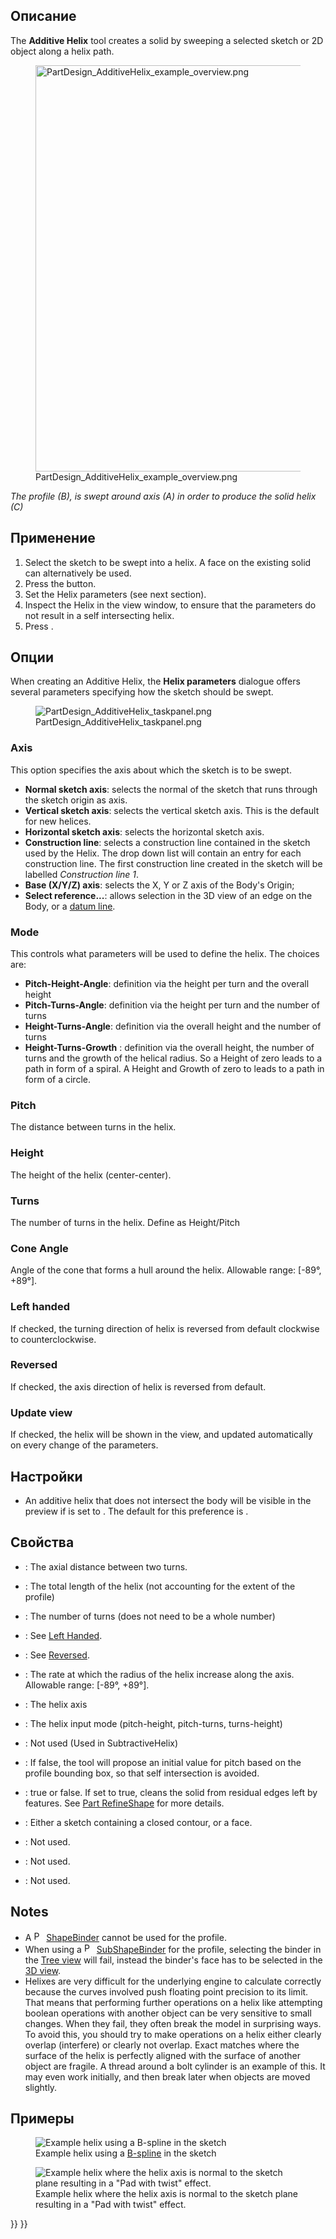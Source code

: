 <languages/>

<div class="mw-translate-fuzzy">
{{Docnav/ru
|[[PartDesign_AdditivePipe/ru|Аддитивный трубный профиль]]
|[[PartDesign_CompPrimitiveAdditive/ru|Создать аддитивный примитив]]
|[[PartDesign_Workbench/ru|Верстак "PartDesign"]]
|IconL=PartDesign_AdditivePipe.svg
|IconR=PartDesign_CompPrimitiveAdditive.png
|IconC=Workbench_PartDesign.svg
}}
</div>

<div class="mw-translate-fuzzy">
{{GuiCommand/ru
|Name/ru=Аддитивная спираль
|Name=PartDesign_AdditiveHelix
|MenuLocation=PartDesign → Create an additive feature → Аддитивная спираль
|Workbenches=[[PartDesign_Workbench/ru|PartDesign]]
|Version=0.19
|SeeAlso=[[PartDesign_SubtractiveHelix/ru|Субтрактивная спираль]]
}}
</div>

<span id="Description"></span>
== Описание ==

The '''Additive Helix''' tool creates a solid by sweeping a selected sketch or 2D object along a helix path.

[[File:PartDesign_AdditiveHelix_example_overview.png|none|650px]]

''The profile (B), is swept around axis (A) in order to produce the solid helix (C)''

<span id="Usage"></span>
== Применение ==

# Select the sketch to be swept into a helix. A face on the existing solid can alternatively be used.
# Press the {{Button|[[Image:PartDesign_AdditiveHelix.svg|16px]] [[PartDesign_AdditiveHelix|PartDesign AdditiveHelix]]}} button.
# Set the Helix parameters (see next section).
# Inspect the Helix in the view window, to ensure that the parameters do not result in a self intersecting helix.
# Press {{Button|OK}}.

<span id="Options"></span>
== Опции ==

When creating an Additive Helix, the '''Helix parameters''' dialogue offers several parameters specifying how the sketch should be swept.

[[File:PartDesign_AdditiveHelix_taskpanel.png|frame|left]]

=== Axis ===

This option specifies the axis about which the sketch is to be swept.
* '''Normal sketch axis''': selects the normal of the sketch that runs through the sketch origin  as axis. {{Version|0.20}}
* '''Vertical sketch axis''': selects the vertical sketch axis. This is the default for new helices.
* '''Horizontal sketch axis''': selects the horizontal sketch axis.
* '''Construction line''': selects a construction line contained in the sketch used by the Helix. The drop down list will contain an entry for each construction line. The first construction line created in the sketch will be labelled ''Construction line 1''.
* '''Base (X/Y/Z) axis''': selects the X, Y or Z axis of the Body's Origin;
* '''Select reference...''': allows selection in the 3D view of an edge on the Body, or a [[PartDesign_Line|datum line]].

=== Mode ===

This controls what parameters will be used to define the helix. The choices are:
* '''Pitch-Height-Angle''': definition via the height per turn and the overall height
* '''Pitch-Turns-Angle''': definition via the height per turn and the number of turns
* '''Height-Turns-Angle''': definition via the overall height and the number of turns
* '''Height-Turns-Growth''' {{Version|0.20}}: definition via the overall height, the number of turns and the growth of the helical radius. So a Height of zero leads to a path in form of a spiral. A Height and Growth of zero to leads to a path in form of a circle.

=== Pitch ===

The distance between turns in the helix.

=== Height ===

The height of the helix (center-center).

=== Turns ===

The number of turns in the helix. Define as Height/Pitch

=== Cone Angle ===

Angle of the cone that forms a hull around the helix. Allowable range: [-89°, +89°].

=== Left handed ===

If checked, the turning direction of helix is reversed from default clockwise to counterclockwise.

=== Reversed ===

If checked, the axis direction of helix is reversed from default.

=== Update view ===

If checked, the helix will be shown in the view, and updated automatically on every change of the parameters.

<span id="Preferences"></span>
== Настройки ==

* An additive helix that does not intersect the body will be visible in the preview if {{MenuCommand|Tools → Edit parameters... → BaseApp → Preferences → Mod → PartDesign → AdditiveHelixPreview}} is set to {{TRUE}}. The default for this preference is {{FALSE}}. {{Version|0.20}}

<span id="Properties"></span>
== Свойства ==

* {{PropertyData|Pitch}}: The axial distance between two turns.
* {{PropertyData|Height}}: The total length of the helix (not accounting for the extent of the profile)
* {{PropertyData|Turns}}: The number of turns (does not need to be a whole number)
* {{PropertyData|Left Handed}}: See [[#Left_handed|Left Handed]].
* {{PropertyData|Reversed}}: See [[#Reversed|Reversed]].
* {{PropertyData|Angle}}: The rate at which the radius of the helix increase along the axis. Allowable range: [-89°, +89°].
* {{PropertyData|Reference axis}}: The helix axis
* {{PropertyData|Mode}}: The helix input mode (pitch-height, pitch-turns, turns-height)
* {{PropertyData|Outside}}: Not used (Used in SubtractiveHelix)
* {{PropertyData|Has Been Edited}}: If false, the tool will propose an initial value for pitch based on the profile bounding box, so that self intersection is avoided.
* {{PropertyData|Refine}}: true or false. If set to true, cleans the solid from residual edges left by features. See [[Part_RefineShape|Part RefineShape]] for more details.
* {{PropertyData|Profile}}: Either a sketch containing a closed contour, or a face.
* {{PropertyData|Midplane}}: Not used.
* {{PropertyData|Up to face}}: Not used.
* {{PropertyData|Allow multiple face}}: Not used.

== Notes ==

* A [[File:PartDesign_ShapeBinder.svg|16px]] [[PartDesign_ShapeBinder|ShapeBinder]] cannot be used for the profile.
* When using a [[File:PartDesign_SubShapeBinder.svg|16px]] [[PartDesign_SubShapeBinder|SubShapeBinder]] for the profile, selecting the binder in the [[Tree_view|Tree view]] will fail, instead the binder's face has to be selected in the [[3D_view|3D view]].
* Helixes are very difficult for the underlying engine to calculate correctly because the curves involved push floating point precision to its limit. That means that performing further operations on a helix like attempting boolean operations with another object can be very sensitive to small changes. When they fail, they often break the model in surprising ways. To avoid this, you should try to make operations on a helix either clearly overlap (interfere) or clearly not overlap. Exact matches where the surface of the helix is perfectly aligned with the surface of another object are fragile. A thread around a bolt cylinder is an example of this. It may even work initially, and then break later when objects are moved slightly.

<span id="Examples"></span>
== Примеры ==

[[File:PartDesign_AdditiveHelix_example_bspline.png|frame|left|Example helix using a [[Sketcher_CreateBSpline|B-spline]] in the sketch]]

[[File:PartDesign_AdditiveHelix_example_twisting_pad.png|frame|left|Example helix where the helix axis is normal to the sketch plane resulting in a "Pad with twist" effect.]]


<div class="mw-translate-fuzzy">
{{Docnav/ru
|[[PartDesign_AdditivePipe/ru|Аддитивный трубный профиль]]
|[[PartDesign_CompPrimitiveAdditive/ru|Создать аддитивный примитив]]
|[[PartDesign_Workbench/ru|Верстак "PartDesign"]]
|IconL=PartDesign_AdditivePipe.svg
|IconR=PartDesign_CompPrimitiveAdditive.png
|IconC=Workbench_PartDesign.svg
}}
</div>

{{PartDesign Tools navi{{#translation:}}}}
{{Userdocnavi{{#translation:}}}}